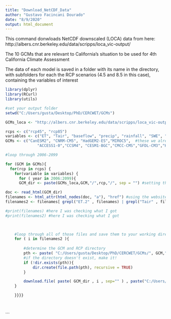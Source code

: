 ---
title: "Download_NetCDF_Data"
author: "Gustavo Facincani Dourado"
date: "8/9/2020"
output: html_document
---


This command donwloads NetCDF downscaled (LOCA) data from here: http://albers.cnr.berkeley.edu/data/scripps/loca_vic-output/

The 10 GCMs that are relevant to California's situation to be used for 4th California Climate Assessment

The data of each model is saved in a folder with its name in the directory, with subfolders for each the RCP scenarios (4.5 and 8.5 in this case), containing the variables of interest

```{r}
library(dplyr)
library(RCurl) 
library(utils)

#set your output folder
setwd("C:/Users/gusta/Desktop/PhD/CERCWET/GCMs")

GCMs_loca <- "http://albers.cnr.berkeley.edu/data/scripps/loca_vic-output/"

rcps <- c("rcp45", "rcp85")
variables <- c("ET", "Tair", "baseflow", "precip", "rainfall", "SWE", "runoff", "snow_melt", "snowfall", "tot_runoff")
GCMs <- c("CanESM2", "CNRM-CM5", "HadGEM2-ES","MIROC5",  #these we already have
              "ACCESS1‐0","CCSM4", "CESM1-BGC","CMCC-CMS","GFDL-CM3","HadGEM2-CC")#all 10 GCMs

#loop through 2006-2099

for (GCM in GCMs){
  for(rcp in rcps) {
    for(variable in variables) {
      for ( year in 2006:2099){
      GCM_dir <- paste(GCMs_loca,GCM,"/",rcp,"/", sep = "") #setting the path to find the data online

doc <- read_html(GCM_dir)
filenames <- html_attr(html_nodes(doc, "a"), "href") #using the website's structure to select the data we want in the available links
filenames2 <- filenames[ grepl("ET.2" , filenames) | grepl("Tair" , filenames)| grepl("baseflow" , filenames) | grepl("precip" , filenames) | grepl("rainfall" , filenames) | grepl("SWE" , filenames) | grepl("runoff" , filenames) | grepl("snow_melt" , filenames) | grepl("snowfall" , filenames) | grepl("tot_runoff" , filenames)] #selecting the names of each variable we want, so R downloads what we want

#print(filenames) #here I was checking what I got
#print(filenames2) #here I was checking what I got


        
	#loop through all of those files and save them to your working directory
	for ( i in filenames2 ){ 
	
		#determine the GCM and RCP directory
		pth <- paste( "C:/Users/gusta/Desktop/PhD/CERCWET/GCMs/", GCM,"/", rcp,"/" , sep="" )
		#if the directory doesn't exist, make it!
		if (!dir.exists(pth)){
			dir.create(file.path(pth), recursive = TRUE)
		}

		download.file( paste( GCM_dir , i , sep="" ) , paste("C:/Users/gusta/Desktop/PhD/CERCWET/GCMs/", GCM,"/", rcp,"/" , i, sep="" ) , mode="wb" )
	}	

    }}}}
  
  
```
```
